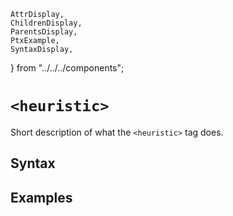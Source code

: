     AttrDisplay,
    ChildrenDisplay,
    ParentsDisplay,
    PtxExample,
    SyntaxDisplay,
} from "../../../components";

# `<heuristic>`

Short description of what the `<heuristic>` tag does.

## Syntax

<SyntaxDisplay name="heuristic" />

## Examples

    